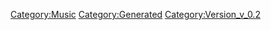 {{Music
 |Name=サイレントでなんかいられない
 |ID=94
 |Cov=92
 |Cd=17
 |Nam=91
 |Div=91
 |Ma=1
 |SerieId=2
 |SerieLogoId=2
 |WavId=92
 |VariationId=0
 |Dsc=91
 |Strt=10
 |ValkyrieBattle=1
 |ValkyrieIntro=1
 |ValkyrieIntroSky=1
 |DivaSolo=0
 |DivaMulti=2
 |Exp=1
 |OfficialName=サイレントでなんかいられない
 |VocalName=シェリル・ノーム starring May'n、ランカ・リー＝中島愛
 |Description=作品：マクロスF<br /><br />歌手：シェリル・ノーム starring May'n、<br />　　　ランカ・リー＝中島愛<br /><br />作詞：一倉宏<br />作曲：菅野よう子
 |StoryTitle=「わぁ…」「綺麗…」
 |StoryDesc=銀色に空が輝き、陽気なキャロルが街に流れ始めれば<br />クリスマスを待ちわびる人々の声が聞こえてくる。<br /><br />特製の衣装を身に纏い着々とパーティーの準備を進める<br />シェリル・ノームとランカ・リーの2人。彼女たちなら<br />厳かなクリスマスも、最高に賑やかな物にするはずだ。
 |BuyURL=http://recochoku.jp/song/S20370423/single?ds=34093409
 |BannerId=3
 |AnmStoreURL=https://anime.dmkt-sp.jp/animestore/ci_pc?workId=20494
}}
[[Category:Music]]
[[Category:Generated]]
[[Category:Version_v_0.2]]
